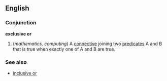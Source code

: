 ==English==
===Conjunction===
'''exclusive or'''

#(''mathematics, computing'') A [[connective]] joining two [[predicate]]s A and B that is true when exactly one of A and B are true.

===See also===
*[[inclusive or]]